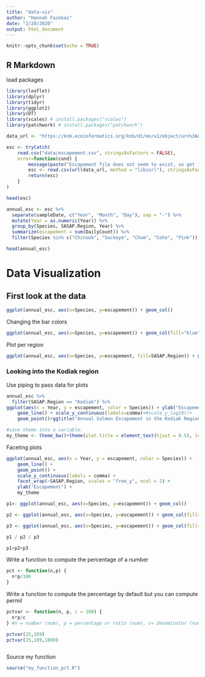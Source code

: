 ```yaml
---
title: "data-vis"
author: "Hannah Fazekas"
date: "2/20/2020"
output: html_document
---
```


```r
knitr::opts_chunk$set(echo = TRUE)
```

## R Markdown

load packages 

```r
library(leaflet)
library(dplyr)
library(tidyr)
library(ggplot2)
library(DT)
library(scales) # install.packages("scales")
library(patchwork) # install.packages("patchwork")
```


```r
data_url <- "https://knb.ecoinformatics.org/knb/d1/mn/v2/object/urn%3Auuid%3Af119a05b-bbe7-4aea-93c6-85434dcb1c5e"

esc <- tryCatch(
    read.csv("data/escapement.csv", stringsAsFactors = FALSE),
    error=function(cond) {
        message(paste("Escapement file does not seem to exist, so get it from the KNB."))
        esc <- read.csv(url(data_url, method = "libcurl"), stringsAsFactors = FALSE)
        return(esc)
    }
)

head(esc)
```

```r
annual_esc <- esc %>% 
  separate(sampleDate, c("Year", "Month", "Day"), sep = "-") %>% 
  mutate(Year = as.numeric(Year)) %>% 
  group_by(Species, SASAP.Region, Year) %>% 
  summarize(escapement = sum(DailyCount)) %>% 
  filter(Species %in% c("Chinook", "Sockeye", "Chum", "Coho", "Pink")) #%in% operator that looks for named values inside vector or dataframe. Is a value inside a set of things.

head(annual_esc)
```

# Data Visualization

## First look at the data

```r
ggplot(annual_esc, aes(x=Species, y=escapement)) + geom_col()
```

Changing the bar colors
```r
ggplot(annual_esc, aes(x=Species, y=escapement)) + geom_col(fill="blue")
```

Plot per region

```r
ggplot(annual_esc, aes(x=Species, y=escapement, fill=SASAP.Region)) + geom_col()
```

### Looking into the Kodiak region

Use piping to pass data for plots

```r
annual_esc %>% 
  filter(SASAP.Region == "Kodiak") %>% 
ggplot(aes(x = Year, y = escapement, color = Species)) + ylab("Escapement")+
    geom_line() + scale_y_continuous(labels=comma)+#scale_y_log10()+
    geom_point()+ggtitle("Annual Salmon Escapement in the Kodiak Region")+theme_bw()+ my_theme#theme(plot.title = element_text(hjust = 0.5), legend.position = "bottom")


```

```r
#save theme into a variable:
my_theme <- theme_bw()+theme(plot.title = element_text(hjust = 0.5), legend.position = "bottom", legend.title =element_blank())


```

Faceting plots

```r
ggplot(annual_esc, aes(x = Year, y = escapement, color = Species)) + 
    geom_line() +
    geom_point() +
    scale_y_continuous(labels = comma) +
    facet_wrap(~SASAP.Region, scales = "free_y", ncol = 2) +
    ylab("Escapement") +
    my_theme

```



```r
p1<- ggplot(annual_esc, aes(x=Species, y=escapement)) + geom_col()

p2 <- ggplot(annual_esc, aes(x=Species, y=escapement)) + geom_col(fill="blue")

p3 <- ggplot(annual_esc, aes(x=Species, y=escapement)) + geom_col(fill="blue")

p1 / p2 / p3

p1+p2+p3

```


Write a function to compute the percentage of a number
```r
pct <- function(n,p) {
  n*p/100
}
```

Write a function to compute the percentage by default but you can compute permil
```r

pctvar <- function(n, p, c = 100) {
  n*p/c
} #n = number (num), p = percentage or ratio (num), c= denominator (num). 

pctvar(25,189)
pctvar(25,189,1000)



```


Source my function
```r
source("my_function_pct.R")


```

